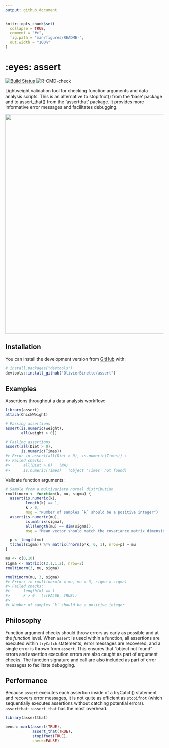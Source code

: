 ```yaml
---
output: github_document
---
```


<!-- README.md is generated from README.Rmd. Please edit that file -->

```r
knitr::opts_chunk$set(
  collapse = TRUE,
  comment = "#>",
  fig.path = "man/figures/README-",
  out.width = "100%"
)
```


# :eyes: assert

<!-- badges: start -->
[![Build Status](https://travis-ci.org/OlivierBinette/assert.svg?branch=master)](https://travis-ci.org/OlivierBinette/assert)
![R-CMD-check](https://github.com/OlivierBinette/assert/workflows/R-CMD-check/badge.svg)
<!-- badges: end -->


Lightweight validation tool for checking function arguments and data analysis scripts. This is an alternative to stopifnot() from the 'base' package  and to assert_that() from the 'assertthat' package. It provides more informative error messages and facilitates debugging.
  
<img src="gif.gif" width="700">

## Installation

<!--You can install the released version of assert from [CRAN](https://CRAN.R-project.org) with:

``` r
install.packages("assert")
```

And the development version from [GitHub](https://github.com/) with:
-->

You can install the development version from [GitHub](https://github.com/) with:

``` r
# install.packages("devtools")
devtools::install_github("OlivierBinette/assert")
```

## Examples

Assertions throughout a data analysis workflow:

```r
library(assert)
attach(ChickWeight)

# Passing assertions
assert(is.numeric(weight),
       all(weight > 0))
```

```r
# Failing assertions
assert(all(Diet > 0),
       is.numeric(Times))
#> Error in assert(all(Diet > 0), is.numeric(Times)) : 
#> Failed checks: 
#>  	all(Diet > 0)	(NA)
#>  	is.numeric(Times)	(object 'Times' not found)
```


Validate function arguments:

```r
# Sample from a multivariate normal distribution
rmultinorm <- function(k, mu, sigma) {
  assert(is.numeric(k),
         length(k) == 1,
         k > 0,
         msg = "Number of samples `k` should be a positive integer")
  assert(is.numeric(mu),
         is.matrix(sigma),
         all(length(mu) == dim(sigma)),
         msg = "Mean vector should match the covariance matrix dimensions.")

  p <- length(mu)
  t(chol(sigma)) %*% matrix(rnorm(p*k, 0, 1), nrow=p) + mu
}

mu <- c(0,10)
sigma <- matrix(c(2,1,1,2), nrow=2)
rmultinorm(3, mu, sigma)
```

```r
rmultinorm(mu, 3, sigma)
#> Error: in rmultinorm(k = mu, mu = 3, sigma = sigma)
#> Failed checks: 
#>  	length(k) == 1
#>  	k > 0	(c(FALSE, TRUE))
#>
#> Number of samples `k` should be a positive integer 
```


## Philosophy 

Function argument checks should throw errors as early as possible and at the *function* level. When `assert` is used within a function, all assertions are executed within `tryCatch` statements, error messages are recovered, and a single error is thrown from `assert`. This ensures that "object not found" errors and assertion execution errors are also caught as part of argument checks. The function signature and call are also included as part of error messages to facilitate debugging.

## Performance

Because `assert` executes each assertion inside of a tryCatch() statement and recovers error messages, it is not quite as efficient as `stopifnot` (which sequentially executes assertions without catching potential errors). `assertthat::assert_that` has the most overhead.

```r
library(assertthat)

bench::mark(assert(TRUE),
            assert_that(TRUE),
            stopifnot(TRUE),
            check=FALSE)
```

